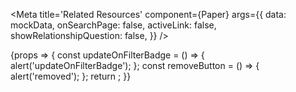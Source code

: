 
<Meta
	title='Related Resources'
	component={Paper}
	args={{
		data: mockData,
		onSearchPage: false,
		activeLink: false,
		showRelationshipQuestion: false,
	}}
/>

<Canvas>
	<Story name='Paper'>
		{props => {
			const updateOnFilterBadge = () => {
				alert('updateOnFilterBadge');
			};
			const removeButton = () => {
				alert('removed');
			};
			return <Paper {...props} updateOnFilterBadge={updateOnFilterBadge} removeButton={removeButton} />;
		}}
	</Story>
</Canvas>
